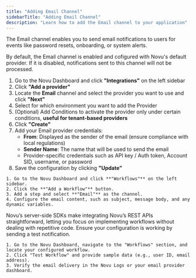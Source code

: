 ```yaml
---
title: "Adding Email Channel"
sidebarTitle: "Adding Email Channel"
description: "Learn how to add the Email channel to your application"
---
```


The Email channel enables you to send email notifications to users for events like password resets, onboarding, or system alerts.

<Steps>
  <Step title="Enable Email Channel in Novu Dashboard">

  <Note>
By default, the Email channel is enabled and cofigured with Novu's default provider. If it is disabled, notifications sent to this channel will not be processed.
</Note>

1. Go to the Novu Dashboard and click **"Integrations"** on the left sidebar
2. Click **"Add a provider"**
3. Locate the **Email** channel and select the provider you want to use and click **"Next"**
4. Select for which environment you want to add the Provider
5. (Optional) Add Conditions to activate the provider only under certain conditions, **useful for tenant-based providers**
6. Click **"Create"**
7. Add your Email provider credentials:
    - **From**: Displayed as the sender of the email (ensure compliance with local regulations)
    - **Sender Name**: The name that will be used to send the email
    - Provider-specific credentials such as API key / Auth token, Account SID, username, or password
8. Save the configuration by clicking **"Update"**


  </Step>

  <Step title="Setup Workflow with Email Channel in Novu Dashboard">
    
    1. Go to the Novu Dashboard and click **"Workflows"** on the left sidebar.
    2. Click the **"Add a Workflow"** button.
    3. Add a step and select **"Email"** as the channel.
    4. Configure the email content, such as subject, message body, and any dynamic variables.

  </Step>


  <Step title="Add a Workflow Trigger to your Backend">
Novu’s server-side SDKs make integrating Novu’s REST APIs straightforward, letting you focus on implementing workflows without dealing with repetitive code.

<Card title="Server-side SDKs" icon="plug" href="/sdks/overview#server-side-sdks">
</Card>
  </Step>

  <Step title="Test and Verify Email Channel">
Ensure your configuration is working by sending a test notification.

    1. Go to the Novu Dashboard, navigate to the "Workflows" section, and locate your configured workflow.
    2. Click "Test Workflow" and provide sample data (e.g., user ID, email address).
    3. Verify the email delivery in the Novu Logs or your email provider dashboard.  
  </Step>
</Steps>
